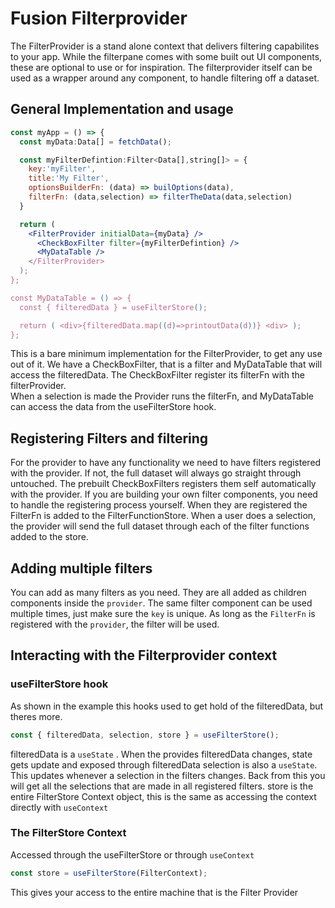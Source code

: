 
<Meta title="Filterpane/Filterprovider" />

# Fusion Filterprovider

The FilterProvider is a stand alone context that delivers filtering capabilites to your app.
While the filterpane comes with some built out UI components, these are optional to use or for inspiration.
The filterprovider itself can be used as a wrapper around any component, to handle filtering off a dataset.

## General Implementation and usage

```jsx
const myApp = () => {
  const myData:Data[] = fetchData();

  const myFilterDefintion:Filter<Data[],string[]> = {
    key:'myFilter',
    title:'My Filter',
    optionsBuilderFn: (data) => builOptions(data),
    filterFn: (data,selection) => filterTheData(data,selection)
  }

  return (
    <FilterProvider initialData={myData} />
      <CheckBoxFilter filter={myFilterDefintion} />
      <MyDataTable />
    </FilterProvider>
  );
};

const MyDataTable = () => {
  const { filteredData } = useFilterStore();

  return ( <div>{filteredData.map((d)=>printoutData(d))} <div> );
};
```

This is a bare minimum implementation for the FilterProvider, to get any use out of it.
We have a CheckBoxFilter, that is a filter and MyDataTable that will access the filteredData.
The CheckBoxFilter register its filterFn with the filterProvider.  
When a selection is made the Provider runs the filterFn, and MyDataTable can access the data from the useFilterStore hook.

## Registering Filters and filtering

For the provider to have any functionality we need to have filters registered with the provider.
If not, the full dataset will always go straight through untouched.
The prebuilt CheckBoxFilters registers them self automatically with the provider.
If you are building your own filter components, you need to handle the registering process yourself.
When they are registered the FilterFn is added to the FilterFunctionStore.
When a user does a selection, the provider will send the full dataset through each of the filter functions added to the store.

## Adding multiple filters

You can add as many filters as you need. They are all added as children components inside the `provider`.
The same filter component can be used multiple times, just make sure the `key` is unique.
As long as the `FilterFn` is registered with the `provider`, the filter will be used.

## Interacting with the Filterprovider context

### useFilterStore hook

As shown in the example this hooks used to get hold of the filteredData, but theres more.

```jsx
const { filteredData, selection, store } = useFilterStore();
```

filteredData is a `useState` . When the provides filteredData changes, state gets update and exposed through filteredData
selection is also a `useState`. This updates whenever a selection in the filters changes. Back from this you will get all the selections that are made in all registered filters.
store is the entire FilterStore Context object, this is the same as accessing the context directly with `useContext`

### The FilterStore Context

Accessed through the useFilterStore or through `useContext`

```jsx
const store = useFilterStore(FilterContext);
```

This gives your access to the entire machine that is the Filter Provider
